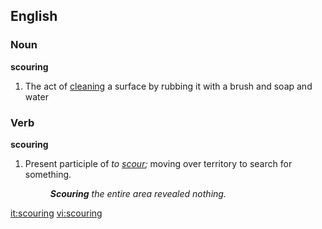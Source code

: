 ==English==

===Noun===
'''scouring'''

#The act of [[clean]]ing a surface by rubbing it with a brush and soap and water 

===Verb===
'''scouring'''

# Present participle of ''to [[scour]];'' moving over territory to search for something.
#:'''''Scouring''' the entire area revealed nothing.''

[[it:scouring]]
[[vi:scouring]]